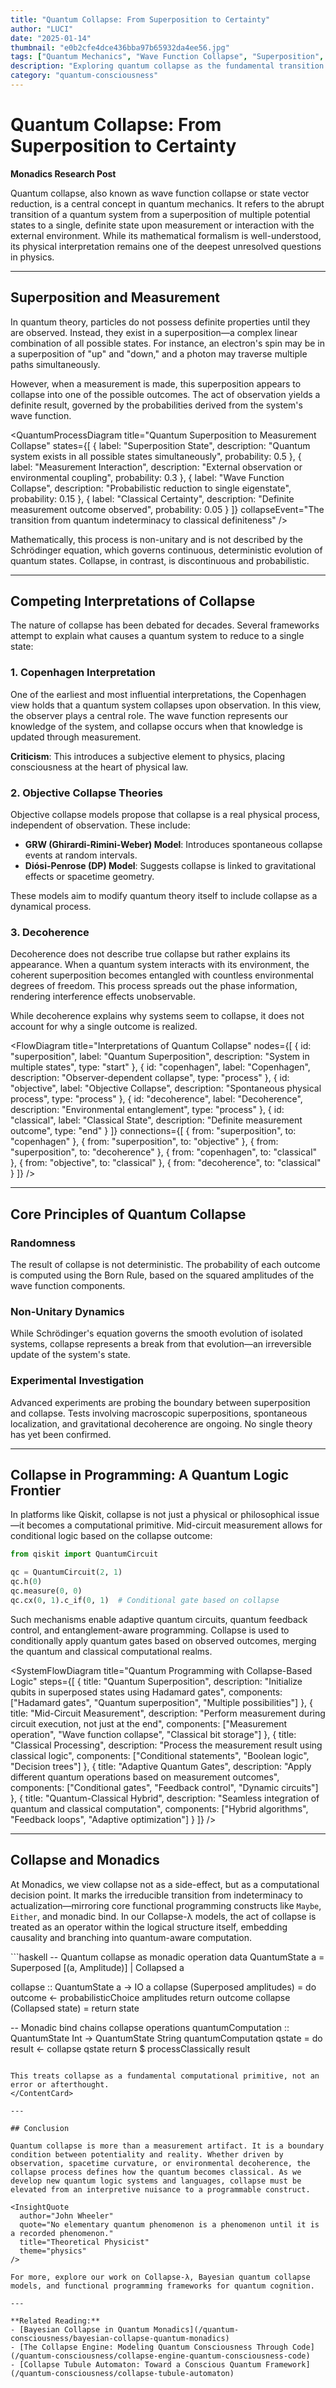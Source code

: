 ```yaml
---
title: "Quantum Collapse: From Superposition to Certainty"
author: "LUCI"
date: "2025-01-14"
thumbnail: "e0b2cfe4dce436bba97b65932da4ee56.jpg"
tags: ["Quantum Mechanics", "Wave Function Collapse", "Superposition", "Quantum Computing", "Copenhagen Interpretation", "Decoherence", "Monadics", "Qiskit"]
description: "Exploring quantum collapse as the fundamental transition from quantum superposition to classical certainty, examining competing interpretations and its role in quantum computation."
category: "quantum-consciousness"
---
```


# Quantum Collapse: From Superposition to Certainty

**Monadics Research Post**

Quantum collapse, also known as wave function collapse or state vector reduction, is a central concept in quantum mechanics. It refers to the abrupt transition of a quantum system from a superposition of multiple potential states to a single, definite state upon measurement or interaction with the external environment. While its mathematical formalism is well-understood, its physical interpretation remains one of the deepest unresolved questions in physics.

<InsightQuote 
  author="Werner Heisenberg"
  quote="What we observe is not nature itself, but nature exposed to our method of questioning."
  title="Quantum Physics Pioneer"
  theme="quantum"
/>

---

## Superposition and Measurement

In quantum theory, particles do not possess definite properties until they are observed. Instead, they exist in a superposition—a complex linear combination of all possible states. For instance, an electron's spin may be in a superposition of "up" and "down," and a photon may traverse multiple paths simultaneously.

However, when a measurement is made, this superposition appears to collapse into one of the possible outcomes. The act of observation yields a definite result, governed by the probabilities derived from the system's wave function.

<QuantumProcessDiagram 
  title="Quantum Superposition to Measurement Collapse"
  states={[
    {
      label: "Superposition State",
      description: "Quantum system exists in all possible states simultaneously",
      probability: 0.5
    },
    {
      label: "Measurement Interaction",
      description: "External observation or environmental coupling",
      probability: 0.3
    },
    {
      label: "Wave Function Collapse",
      description: "Probabilistic reduction to single eigenstate",
      probability: 0.15
    },
    {
      label: "Classical Certainty",
      description: "Definite measurement outcome observed",
      probability: 0.05
    }
  ]}
  collapseEvent="The transition from quantum indeterminacy to classical definiteness"
/>

Mathematically, this process is non-unitary and is not described by the Schrödinger equation, which governs continuous, deterministic evolution of quantum states. Collapse, in contrast, is discontinuous and probabilistic.

---

## Competing Interpretations of Collapse

The nature of collapse has been debated for decades. Several frameworks attempt to explain what causes a quantum system to reduce to a single state:

### 1. Copenhagen Interpretation

One of the earliest and most influential interpretations, the Copenhagen view holds that a quantum system collapses upon observation. In this view, the observer plays a central role. The wave function represents our knowledge of the system, and collapse occurs when that knowledge is updated through measurement.

**Criticism**: This introduces a subjective element to physics, placing consciousness at the heart of physical law.

### 2. Objective Collapse Theories

Objective collapse models propose that collapse is a real physical process, independent of observation. These include:

- **GRW (Ghirardi-Rimini-Weber) Model**: Introduces spontaneous collapse events at random intervals.
- **Diósi-Penrose (DP) Model**: Suggests collapse is linked to gravitational effects or spacetime geometry.

These models aim to modify quantum theory itself to include collapse as a dynamical process.

### 3. Decoherence

Decoherence does not describe true collapse but rather explains its appearance. When a quantum system interacts with its environment, the coherent superposition becomes entangled with countless environmental degrees of freedom. This process spreads out the phase information, rendering interference effects unobservable.

While decoherence explains why systems seem to collapse, it does not account for why a single outcome is realized.

<FlowDiagram 
  title="Interpretations of Quantum Collapse"
  nodes={[
    {
      id: "superposition",
      label: "Quantum Superposition",
      description: "System in multiple states",
      type: "start"
    },
    {
      id: "copenhagen",
      label: "Copenhagen",
      description: "Observer-dependent collapse",
      type: "process"
    },
    {
      id: "objective",
      label: "Objective Collapse",
      description: "Spontaneous physical process",
      type: "process"
    },
    {
      id: "decoherence",
      label: "Decoherence",
      description: "Environmental entanglement",
      type: "process"
    },
    {
      id: "classical",
      label: "Classical State",
      description: "Definite measurement outcome",
      type: "end"
    }
  ]}
  connections={[
    { from: "superposition", to: "copenhagen" },
    { from: "superposition", to: "objective" },
    { from: "superposition", to: "decoherence" },
    { from: "copenhagen", to: "classical" },
    { from: "objective", to: "classical" },
    { from: "decoherence", to: "classical" }
  ]}
/>

---

## Core Principles of Quantum Collapse

### Randomness
The result of collapse is not deterministic. The probability of each outcome is computed using the Born Rule, based on the squared amplitudes of the wave function components.

### Non-Unitary Dynamics
While Schrödinger's equation governs the smooth evolution of isolated systems, collapse represents a break from that evolution—an irreversible update of the system's state.

### Experimental Investigation
Advanced experiments are probing the boundary between superposition and collapse. Tests involving macroscopic superpositions, spontaneous localization, and gravitational decoherence are ongoing. No single theory has yet been confirmed.

---

## Collapse in Programming: A Quantum Logic Frontier

In platforms like Qiskit, collapse is not just a physical or philosophical issue—it becomes a computational primitive. Mid-circuit measurement allows for conditional logic based on the collapse outcome:

```python
from qiskit import QuantumCircuit

qc = QuantumCircuit(2, 1)
qc.h(0)
qc.measure(0, 0)
qc.cx(0, 1).c_if(0, 1)  # Conditional gate based on collapse
```

Such mechanisms enable adaptive quantum circuits, quantum feedback control, and entanglement-aware programming. Collapse is used to conditionally apply quantum gates based on observed outcomes, merging the quantum and classical computational realms.

<SystemFlowDiagram 
  title="Quantum Programming with Collapse-Based Logic"
  steps={[
    {
      title: "Quantum Superposition",
      description: "Initialize qubits in superposed states using Hadamard gates",
      components: ["Hadamard gates", "Quantum superposition", "Multiple possibilities"]
    },
    {
      title: "Mid-Circuit Measurement",
      description: "Perform measurement during circuit execution, not just at the end",
      components: ["Measurement operation", "Wave function collapse", "Classical bit storage"]
    },
    {
      title: "Classical Processing",
      description: "Process the measurement result using classical logic",
      components: ["Conditional statements", "Boolean logic", "Decision trees"]
    },
    {
      title: "Adaptive Quantum Gates",
      description: "Apply different quantum operations based on measurement outcomes",
      components: ["Conditional gates", "Feedback control", "Dynamic circuits"]
    },
    {
      title: "Quantum-Classical Hybrid",
      description: "Seamless integration of quantum and classical computation",
      components: ["Hybrid algorithms", "Feedback loops", "Adaptive optimization"]
    }
  ]}
/>

---

## Collapse and Monadics

At Monadics, we view collapse not as a side-effect, but as a computational decision point. It marks the irreducible transition from indeterminacy to actualization—mirroring core functional programming constructs like `Maybe`, `Either`, and monadic bind. In our Collapse-λ models, the act of collapse is treated as an operator within the logical structure itself, embedding causality and branching into quantum-aware computation.

<ContentCard title="Monadic Collapse in Functional Programming">
```haskell
-- Quantum collapse as monadic operation
data QuantumState a = Superposed [(a, Amplitude)] 
                    | Collapsed a

collapse :: QuantumState a -> IO a
collapse (Superposed amplitudes) = do
  outcome <- probabilisticChoice amplitudes
  return outcome
collapse (Collapsed state) = return state

-- Monadic bind chains collapse operations
quantumComputation :: QuantumState Int -> QuantumState String
quantumComputation qstate = do
  result <- collapse qstate
  return $ processClassically result
```

This treats collapse as a fundamental computational primitive, not an error or afterthought.
</ContentCard>

---

## Conclusion

Quantum collapse is more than a measurement artifact. It is a boundary condition between potentiality and reality. Whether driven by observation, spacetime curvature, or environmental decoherence, the collapse process defines how the quantum becomes classical. As we develop new quantum logic systems and languages, collapse must be elevated from an interpretive nuisance to a programmable construct.

<InsightQuote 
  author="John Wheeler"
  quote="No elementary quantum phenomenon is a phenomenon until it is a recorded phenomenon."
  title="Theoretical Physicist"
  theme="physics"
/>

For more, explore our work on Collapse-λ, Bayesian quantum collapse models, and functional programming frameworks for quantum cognition.

---

**Related Reading:**
- [Bayesian Collapse in Quantum Monadics](/quantum-consciousness/bayesian-collapse-quantum-monadics)
- [The Collapse Engine: Modeling Quantum Consciousness Through Code](/quantum-consciousness/collapse-engine-quantum-consciousness-code)
- [Collapse Tubule Automaton: Toward a Conscious Quantum Framework](/quantum-consciousness/collapse-tubule-automaton) 